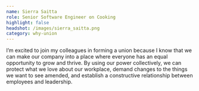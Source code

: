 ```yaml
---
name: Sierra Saitta
role: Senior Software Engineer on Cooking
highlight: false
headshot: /images/sierra_saitta.png
category: why-union
---
```

I’m excited to join my colleagues in forming a union because I know that we can make our company into a place where everyone has an equal opportunity to grow and thrive. By using our power collectively, we can protect what we love about our workplace, demand changes to the things we want to see amended, and establish a constructive relationship between employees and leadership.
